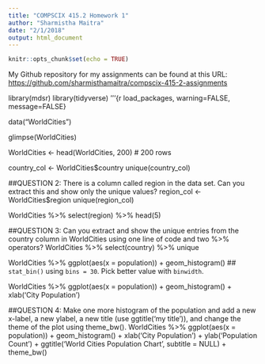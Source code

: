 ```yaml
---
title: "COMPSCIX 415.2 Homework 1"
author: "Sharmistha Maitra"
date: "2/1/2018"
output: html_document
---
```


```r
knitr::opts_chunk$set(echo = TRUE)
```

My Github repository for my assignments can be found at this URL: [https://github.com/sharmisthamaitra/compscix-415-2-assignments](your URL)

library(mdsr)
library(tidyverse)
'''{r load_packages, warning=FALSE, message=FALSE}

data("WorldCities")

glimpse(WorldCities)

WorldCities <- head(WorldCities, 200) # 200 rows

country_col <- WorldCities$country
unique(country_col)

##QUESTION 2: There is a column called region in the data set. Can you extract this and show only the unique values?
region_col <- WorldCities$region
unique(region_col)


WorldCities %>% select(region) %>% head(5)


##QUESTION 3: Can you extract and show the unique entries from the country column in WorldCities using one line of code and two %>% operators?
WorldCities %>% select(country) %>% unique


WorldCities %>% ggplot(aes(x = population)) +
geom_histogram()
## `stat_bin()` using `bins = 30`. Pick better value with `binwidth`.

WorldCities %>% ggplot(aes(x = population)) +
geom_histogram() +
xlab('City Population')


##QUESTION 4: Make one more histogram of the population and add a new x-label, a new ylabel, a new title (use ggtitle('my title')), and change the theme of the plot using theme_bw().
WorldCities %>% ggplot(aes(x = population)) +
geom_histogram() +
xlab('City Population') +
ylab('Population Count') +
ggtitle('World Cities Population Chart', subtitle = NULL) +
theme_bw()


